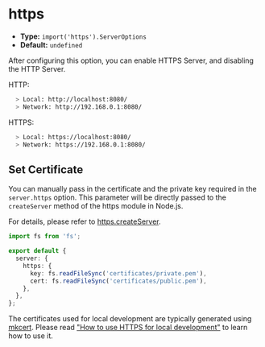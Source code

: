 # https

- **Type:** `import('https').ServerOptions`
- **Default:** `undefined`

After configuring this option, you can enable HTTPS Server, and disabling the HTTP Server.

HTTP:

```bash
  > Local: http://localhost:8080/
  > Network: http://192.168.0.1:8080/
```

HTTPS:

```bash
  > Local: https://localhost:8080/
  > Network: https://192.168.0.1:8080/
```

## Set Certificate

You can manually pass in the certificate and the private key required in the `server.https` option. This parameter will be directly passed to the `createServer` method of the https module in Node.js.

For details, please refer to [https.createServer](https://nodejs.org/api/https.html#https_https_createserver_options_requestlistener).

```ts
import fs from 'fs';

export default {
  server: {
    https: {
      key: fs.readFileSync('certificates/private.pem'),
      cert: fs.readFileSync('certificates/public.pem'),
    },
  },
};
```

The certificates used for local development are typically generated using [mkcert](https://github.com/FiloSottile/mkcert). Please read ["How to use HTTPS for local development"](https://web.dev/articles/how-to-use-local-https?hl=en) to learn how to use it.
